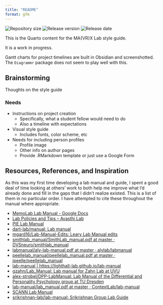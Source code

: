 ```yaml
---
title: "README"
format: gfm
---
```


![Repository size](https://img.shields.io/github/repo-size/mavrxlab/manual) ![Release version](https://img.shields.io/github/v/release/mavrxlab/manual?include_prereleases) ![Release date](https://img.shields.io/github/release-date/mavrxlab/manual)

```{=html}
<!-- Do not edit README.md! Only edit _README.qmd. I'm assuming you're using RStudio for all of this.

All rendering and whatnot is done by Quarto. Just render this and it will create README.md. The book will render all types when built.

-->
```
This is the Quarto content for the MA{VR}X Lab style guide.

It is a work in progress.

Gantt charts for project timelines are built in Obsidian and screenshotted. The `Diagrammr` package does not seem to play well with this.

## Brainstorming

Thoughts on the style guide

### Needs

-   Instructions on project creation
    -   Specifically, what a student fellow would need to do
    -   Also a timeline with expectations
-   Visual style guide
    -   Includes fonts, color scheme, etc
-   Needs for including person profiles
    -   Profile image
    -   Other info on author pages
    -   Provide .RMarkdown template or just use a Google Form

## Resources, References, and Inspiration

As this was my first time developing a lab manual and guide, I spent a good deal of time looking at others' work to both help me improve what I'd already done and fill in the gaps that I didn't realize existed. This is a list of them in no particular order. I have attempted to cite these throughout the manual where appropriate.

-   [MemoLab Lab Manual - Google Docs](https://docs.google.com/document/d/1L1DhF3gKZKVGb_MDEmdqvBwm5thWiqyMy8AS_kzJnSM/edit#)
-   [Lab Policies and Tips -- Avasthi Lab](http://www.avasthilab.org/lab-policies-and-tips/)
-   [PIE Lab Manual](https://pie-lab.github.io/manual/)
-   [dart-lab/manual: Lab manual](https://github.com/dart-lab/manual)
-   [mgard16/Lab-Manual-Edits: Leary Lab Manual edits](https://github.com/mgard16/Lab-Manual-Edits)
-   [smithlab_manual/SmithLab_manual.pdf at master · DVSneuro/smithlab_manual](https://github.com/DVSneuro/smithlab_manual/blob/master/SmithLab_manual.pdf)
-   [labmanual/aly-lab-manual.pdf at master · alylab/labmanual](https://github.com/alylab/labmanual/blob/master/aly-lab-manual.pdf)
-   [peellelab_manual/peellelab_manual.pdf at master · jpeelle/peellelab_manual](https://github.com/jpeelle/peellelab_manual/blob/master/peellelab_manual.pdf)
-   [lab-manual \| https://lighthall-lab.github.io/lab-manual](https://lighthall-lab.github.io/lab-manual/readme.html#table-of-contents)
-   [gzahn/Lab_Manual: Lab manual for Zahn Lab at UVU](https://github.com/gzahn/Lab_Manual#09-reading-list)
-   [alex-strobel/DPP-LabManual: Lab Manual of the Differential and Personality Psychology group at TU Dresden](https://github.com/alex-strobel/DPP-LabManual)
-   [lab-manual/lab_manual.pdf at master · ContextLab/lab-manual](https://github.com/ContextLab/lab-manual/blob/master/lab_manual.pdf)
-   [SCANN Lab Manual](https://scann-lab.github.io/Lab_Manual/)
-   [srikrishnan-lab/lab-manual: Srikrishnan Group Lab Guide](https://github.com/srikrishnan-lab/lab-manual)
